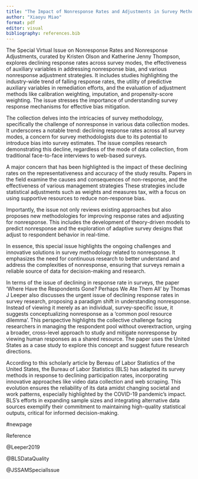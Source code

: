 ```yaml
---
title: "The Impact of Nonresponse Rates and Adjustments in Survey Methodology"
author: "Xiaoyu Miao"
format: pdf
editor: visual
bibliography: references.bib
---
```


The Special Virtual Issue on Nonresponse Rates and Nonresponse Adjustments, curated by Kristen Olson and Katherine Jenny Thompson, explores declining response rates across survey modes, the effectiveness of auxiliary variables in addressing nonresponse bias, and various nonresponse adjustment strategies. It includes studies highlighting the industry-wide trend of falling response rates, the utility of predictive auxiliary variables in remediation efforts, and the evaluation of adjustment methods like calibration weighting, imputation, and propensity-score weighting. The issue stresses the importance of understanding survey response mechanisms for effective bias mitigation.

The collection delves into the intricacies of survey methodology, specifically the challenge of nonresponse in various data collection modes. It underscores a notable trend: declining response rates across all survey modes, a concern for survey methodologists due to its potential to introduce bias into survey estimates. The issue compiles research demonstrating this decline, regardless of the mode of data collection, from traditional face-to-face interviews to web-based surveys.

A major concern that has been highlighted is the impact of these declining rates on the representativeness and accuracy of the study results. Papers in the field examine the causes and consequences of non-response, and the effectiveness of various management strategies These strategies include statistical adjustments such as weights and measures tax, with a focus on using supportive resources to reduce non-response bias.

Importantly, the issue not only reviews existing approaches but also proposes new methodologies for improving response rates and adjusting for nonresponse. This includes the development of theory-driven models to predict nonresponse and the exploration of adaptive survey designs that adjust to respondent behavior in real-time.

In essence, this special issue highlights the ongoing challenges and innovative solutions in survey methodology related to nonresponse. It emphasizes the need for continuous research to better understand and address the complexities of nonresponse, ensuring that surveys remain a reliable source of data for decision-making and research.

In terms of the issue of declining in response rate in surveys, the paper ‘Where Have the Respondents Gone? Perhaps We Ate Them All’ by Thomas J Leeper also discusses the urgent issue of declining response rates in survey research, proposing a paradigm shift in understanding nonresponse. Instead of viewing it merely as an individual, survey-specific issue, it suggests conceptualizing nonresponse as a ‘common pool resource dilemma’. This perspective highlights the collective challenge facing researchers in managing the respondent pool without overextraction, urging a broader, cross-level approach to study and mitigate nonresponse by viewing human responses as a shared resource. The paper uses the United States as a case study to explore this concept and suggest future research directions.

According to this scholarly article by Bereau of Labor Statistics of the United States, the Bureau of Labor Statistics (BLS) has adapted its survey methods in response to declining participation rates, incorporating innovative approaches like video data collection and web scraping. This evolution ensures the reliability of its data amidst changing societal and work patterns, especially highlighted by the COVID-19 pandemic's impact. BLS's efforts in expanding sample sizes and integrating alternative data sources exemplify their commitment to maintaining high-quality statistical outputs, critical for informed decision-making.

#newpage

Reference

@Leeper2019

@BLSDataQuality

@JSSAMSpeciallssue

